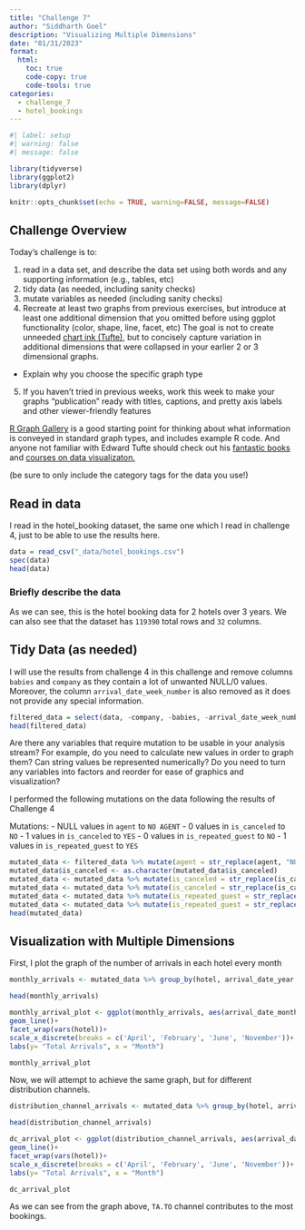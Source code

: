 ```yaml
---
title: "Challenge 7"
author: "Siddharth Goel"
description: "Visualizing Multiple Dimensions"
date: "01/31/2023"
format:
  html:
    toc: true
    code-copy: true
    code-tools: true
categories:
  - challenge_7
  - hotel_bookings
---
```


```r
#| label: setup
#| warning: false
#| message: false

library(tidyverse)
library(ggplot2)
library(dplyr)

knitr::opts_chunk$set(echo = TRUE, warning=FALSE, message=FALSE)
```

## Challenge Overview

Today's challenge is to:

1)  read in a data set, and describe the data set using both words and any supporting information (e.g., tables, etc)
2)  tidy data (as needed, including sanity checks)
3)  mutate variables as needed (including sanity checks)
4)  Recreate at least two graphs from previous exercises, but introduce at least one additional dimension that you omitted before using ggplot functionality (color, shape, line, facet, etc) The goal is not to create unneeded [chart ink (Tufte)](https://www.edwardtufte.com/tufte/), but to concisely capture variation in additional dimensions that were collapsed in your earlier 2 or 3 dimensional graphs.
   - Explain why you choose the specific graph type
5) If you haven't tried in previous weeks, work this week to make your graphs "publication" ready with titles, captions, and pretty axis labels and other viewer-friendly features

[R Graph Gallery](https://r-graph-gallery.com/) is a good starting point for thinking about what information is conveyed in standard graph types, and includes example R code. And anyone not familiar with Edward Tufte should check out his [fantastic books](https://www.edwardtufte.com/tufte/books_vdqi) and [courses on data visualizaton.](https://www.edwardtufte.com/tufte/courses)

(be sure to only include the category tags for the data you use!)

## Read in data

I read in the hotel_booking dataset, the same one which I read in challenge 4, just to be able to use the results here.
```r
data = read_csv("_data/hotel_bookings.csv")
spec(data)
head(data)
```

### Briefly describe the data
As we can see, this is the hotel booking data for 2 hotels over 3 years.
We can also see that the dataset has `119390` total rows and `32` columns.

## Tidy Data (as needed)

I will use the results from challenge 4 in this challenge and remove columns `babies` and `company` as they contain a lot of unwanted NULL/0 values. Moreover, the column `arrival_date_week_number` is also removed as it does not provide any special information.
```r
filtered_data = select(data, -company, -babies, -arrival_date_week_number)
head(filtered_data)
```


Are there any variables that require mutation to be usable in your analysis stream? For example, do you need to calculate new values in order to graph them? Can string values be represented numerically? Do you need to turn any variables into factors and reorder for ease of graphics and visualization?

I performed the following mutations on the data following the results of Challenge 4

Mutations:
- NULL values in `agent` to `NO AGENT`
- 0 values in `is_canceled` to `NO`
- 1 values in `is_canceled` to `YES`
- 0 values in `is_repeated_guest` to `NO`
- 1 values in `is_repeated_guest` to `YES`

```r
mutated_data <- filtered_data %>% mutate(agent = str_replace(agent, "NULL", "NO AGENT"))
mutated_data$is_canceled <- as.character(mutated_data$is_canceled)
mutated_data <- mutated_data %>% mutate(is_canceled = str_replace(is_canceled, "0", "NO"))
mutated_data <- mutated_data %>% mutate(is_canceled = str_replace(is_canceled, "1", "YES"))
mutated_data <- mutated_data %>% mutate(is_repeated_guest = str_replace(is_repeated_guest, "0", "NO"))
mutated_data <- mutated_data %>% mutate(is_repeated_guest = str_replace(is_repeated_guest, "1", "YES"))
head(mutated_data)
```

## Visualization with Multiple Dimensions

First, I plot the graph of the number of arrivals in each hotel every month

```r
monthly_arrivals <- mutated_data %>% group_by(hotel, arrival_date_year, arrival_date_month) %>% count(hotel, arrival_date_year, arrival_date_month)

head(monthly_arrivals)
```

```r
monthly_arrival_plot <- ggplot(monthly_arrivals, aes(arrival_date_month, n, col=arrival_date_month)) +
geom_line()+
facet_wrap(vars(hotel))+
scale_x_discrete(breaks = c('April', 'February', 'June', 'November'))+
labs(y= "Total Arrivals", x = "Month")

monthly_arrival_plot
```


Now, we will attempt to achieve the same graph, but for different distribution channels.

```r
distribution_channel_arrivals <- mutated_data %>% group_by(hotel, arrival_date_year, arrival_date_month, distribution_channel) %>% count(hotel, arrival_date_year, arrival_date_month, distribution_channel)

head(distribution_channel_arrivals)
```

```r
dc_arrival_plot <- ggplot(distribution_channel_arrivals, aes(arrival_date_month, n, col=distribution_channel)) +
geom_line()+
facet_wrap(vars(hotel))+
scale_x_discrete(breaks = c('April', 'February', 'June', 'November'))+
labs(y= "Total Arrivals", x = "Month")

dc_arrival_plot
```
As we can see from the graph above, `TA.TO` channel contributes to the most bookings.

